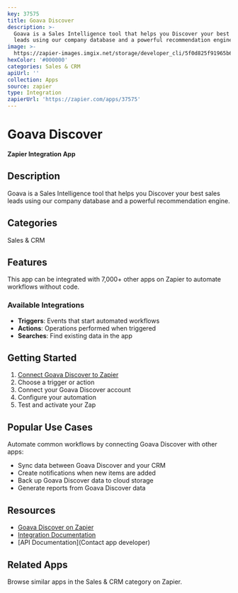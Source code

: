 ```yaml
---
key: 37575
title: Goava Discover
description: >-
  Goava is a Sales Intelligence tool that helps you Discover your best sales
  leads using our company database and a powerful recommendation engine.
image: >-
  https://zapier-images.imgix.net/storage/developer_cli/5f0d825f91965b66bc880d63a0cada18.png?auto=format%2Ccompress&ixlib=python-3.0.0&q=50
hexColor: '#000000'
categories: Sales & CRM
apiUrl: ''
collection: Apps
source: zapier
type: Integration
zapierUrl: 'https://zapier.com/apps/37575'
---
```

# Goava Discover

**Zapier Integration App**

## Description

Goava is a Sales Intelligence tool that helps you Discover your best sales leads using our company database and a powerful recommendation engine.

## Categories

Sales & CRM

## Features

This app can be integrated with 7,000+ other apps on Zapier to automate workflows without code.

### Available Integrations

- **Triggers**: Events that start automated workflows
- **Actions**: Operations performed when triggered
- **Searches**: Find existing data in the app

## Getting Started

1. [Connect Goava Discover to Zapier](https://zapier.com/apps/37575)
2. Choose a trigger or action
3. Connect your Goava Discover account
4. Configure your automation
5. Test and activate your Zap

## Popular Use Cases

Automate common workflows by connecting Goava Discover with other apps:

- Sync data between Goava Discover and your CRM
- Create notifications when new items are added
- Back up Goava Discover data to cloud storage
- Generate reports from Goava Discover data

## Resources

- [Goava Discover on Zapier](https://zapier.com/apps/37575)
- [Integration Documentation](https://zapier.com/apps/37575/integrations)
- [API Documentation](Contact app developer)

## Related Apps

Browse similar apps in the Sales & CRM category on Zapier.
